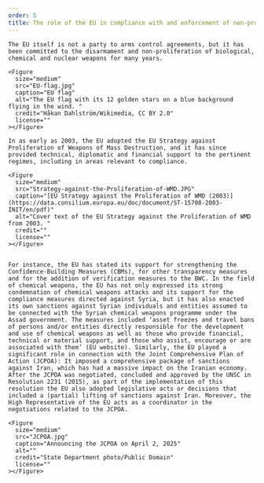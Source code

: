 ```yaml
---
order: 5
title: The role of the EU in compliance with and enforcement of non-proliferation and disarmament agreements
---
```



  <LectureVideo smil="/lu13/HSFK-PC_LU13-CH03_17b_250422.smil" provider="video-stream">

    The EU itself is not a party to arms control agreements, but it has been committed to the disarmament and non-proliferation of biological, chemical and nuclear weapons for many years.

    <Figure
      size="medium"
      src="EU-flag.jpg"
      caption="EU flag"
      alt="The EU flag with its 12 golden stars on a blue background flying in the wind. "
      credit="Håkan Dahlström/Wikimedia, CC BY 2.0"
      license=""
    ></Figure>

    In as early as 2003, the EU adopted the EU Strategy against Proliferation of Weapons of Mass Destruction, and it has since provided technical, diplomatic and financial support to the pertinent regimes, including in areas relevant to compliance.

    <Figure
      size="medium"
      src="Strategy-against-the-Proliferation-of-WMD.JPG"
      caption="[EU Strategy against the Proliferation of WMD (2003)](https://data.consilium.europa.eu/doc/document/ST-15708-2003-INIT/en/pdf)"
      alt="Cover text of the EU Strategy against the Proliferation of WMD from 2003. "
      credit=""
      license=""
    ></Figure>


    For instance, the EU has stated its support for strengthening the Confidence-Building Measures (CBMs), for other transparency measures and for the addition of verification measures to the BWC. In the field of chemical weapons, the EU has not only expressed its strong condemnation of chemical weapons attacks and its support for the compliance measures directed against Syria, but it has also enacted its own sanctions against Syrian individuals and entities assumed to be connected with the Syrian chemical weapons programme under the Assad government. The measures included ‘asset freezes and travel bans of persons and/or entities directly responsible for the development and use of chemical weapons as well as those who provide financial, technical or material support, and those who assist, encourage or are associated with them’ (EU website). Similarly, the EU played a significant role in connection with the Joint Comprehensive Plan of Action (JCPOA): It imposed a comprehensive package of sanctions against Iran, which has had a massive impact on the Iranian economy. After the JCPOA was negotiated, concluded and approved by the UNSC in Resolution 2231 (2015), as part of the implementation of this resolution the EU also adopted legislative acts or decisions that included a (partial) lifting of sanctions against Iran. Moreover, the High Representative of the EU acts as a coordinator in the negotiations related to the JCPOA.

    <Figure
      size="medium"
      src="JCPOA.jpg"
      caption="Announcing the JCPOA on April 2, 2025"
      alt=""
      credit="State Department photo/Public Domain"
      license=""
    ></Figure>

  </LectureVideo>

